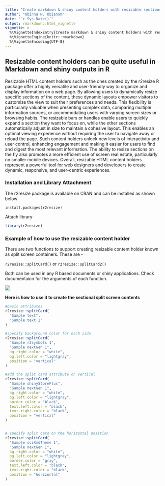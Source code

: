 ---
title: "Create markdown & shiny content holders with resizable sections using r2resize"
author: "Obinna N. Obianom"
date: "`r Sys.Date()`"
output: rmarkdown::html_vignette
vignette: >
  %\VignetteIndexEntry{Create markdown & shiny content holders with resizable sections using r2resize}
  %\VignetteEngine{knitr::rmarkdown}
  %\VignetteEncoding{UTF-8}
---


## Resizable content holders can be quite useful in Markdown and shiny outputs in R

Resizable HTML content holders such as the ones created by the r2resize R package offer a highly versatile and user-friendly way to organize and display information on a web page. By allowing users to dynamically resize specific sections of the content, these dynamic layouts empower visitors to customize the view to suit their preferences and needs. This flexibility is particularly valuable when presenting complex data, comparing multiple information sources, or accommodating users with varying screen sizes or browsing habits. The resizable bars or handles enable users to quickly expand a section they want to focus on, while the other sections automatically adjust in size to maintain a cohesive layout. This enables an optimal viewing experience without requiring the user to navigate away or reload the page. Such content holders unlock new levels of interactivity and user control, enhancing engagement and making it easier for users to find and digest the most relevant information. The ability to resize sections on the fly also promotes a more efficient use of screen real estate, particularly on smaller mobile devices. Overall, resizable HTML content holders represent a powerful tool for web designers and developers to create dynamic, responsive, and user-centric experiences.

### Installation and Library Attachment

The r2resize package is available on CRAN and can be installed as shown below

`install.packages(r2resize)`

Attach library 

```{r eval=FALSE,echo=TRUE}
library(r2resize)
```

### Example of how to use the resizable content holder

There are two functions to support creating resizable content holder known as split screen containers. These are - 


`r2resize::splitCard()` or `r2resize::splitCard2()`


Both can be used in any R based documents or shiny applications. Check documentaion for the arguments of each function.

![](https://r2resize.obi.obianom.com/m/r2resize_splitcard_1.gif)

__Here is how to use it to create the sectional split screen contents__

```{r eval=FALSE,echo=TRUE}
#basic attributes
r2resize::splitCard(
  "Sample text",
  "Sample text 2"
)

#specify background color for each side
r2resize::splitCard(
  "Sample r2symbols 1",
  "Sample nextGen 1",
  bg.right.color = "white",
  bg.left.color = "lightgray",
  position = "vertical"
)

#add the split card attribute on vertical
r2resize::splitCard(
  "Sample shinyStorePlus",
  "Sample nextGen 1",
  bg.right.color = "white",
  bg.left.color = "lightgray",
  border.color = "black",
  text.left.color = "black",
  text.right.color = "black",
  position = "vertical"
)


# specify split card on the horizontal position
r2resize::splitCard(
  "Sample sciRmdTheme 1",
  "Sample nextGen 1",
  bg.right.color = "white",
  bg.left.color = "lightgray",
  border.color = "gray",
  text.left.color = "black",
  text.right.color = "black",
  position = "horizontal"
)
```




